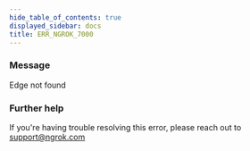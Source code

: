 ```yaml
---
hide_table_of_contents: true
displayed_sidebar: docs
title: ERR_NGROK_7000
---
```




### Message

Edge not found

<ErrorDetails error="err_ngrok_7000" />

### Further help

If you're having trouble resolving this error, please reach out to [support@ngrok.com](mailto:support@ngrok.com?subject=Help%20with%20ERR_NGROK_7000)

